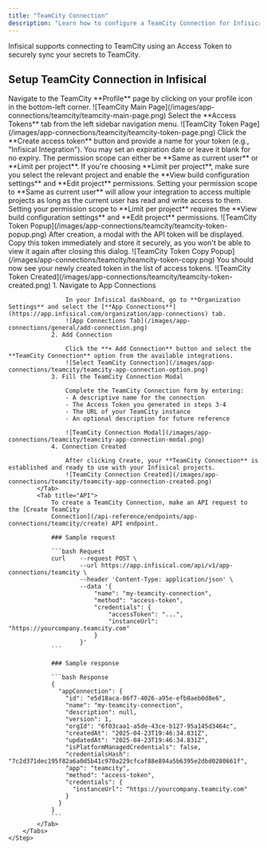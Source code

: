 ```yaml
---
title: "TeamCity Connection"
description: "Learn how to configure a TeamCity Connection for Infisical."
---
```


Infisical supports connecting to TeamCity using an Access Token to securely sync your secrets to TeamCity.

## Setup TeamCity Connection in Infisical

<Steps>
    <Step title="Navigate to your profile on TeamCity">
        Navigate to the TeamCity **Profile** page by clicking on your profile icon in the bottom-left corner.
        ![TeamCity Main Page](/images/app-connections/teamcity/teamcity-main-page.png)
    </Step>
    <Step title="Select Access Tokens Tab">
        Select the **Access Tokens** tab from the left sidebar navigation menu.
        ![TeamCity Token Page](/images/app-connections/teamcity/teamcity-token-page.png)
    </Step>
    <Step title="Create the Access Token">
        Click the **Create access token** button and provide a name for your token (e.g., "Infisical Integration"). You may set an expiration date or leave it blank for no expiry.
        The permission scope can either be **Same as current user** or **Limit per project**. If you're choosing **Limit per project**, make sure you select the relevant project and enable the **View build configuration settings** and **Edit project** permissions.
        <Note>
            Setting your permission scope to **Same as current user** will allow your integration to access multiple projects as long as the current user has read and write access to them.
        </Note>
        <Note>
            Setting your permission scope to **Limit per project** requires the **View build configuration settings** and **Edit project** permissions.
        </Note>
        ![TeamCity Token Popup](/images/app-connections/teamcity/teamcity-token-popup.png)
    </Step>
    <Step title="Copy the Access Token">
        After creation, a modal with the API token will be displayed. Copy this token immediately and store it securely, as you won't be able to view it again after closing this dialog.
        ![TeamCity Token Copy Popup](/images/app-connections/teamcity/teamcity-token-copy.png)
    </Step>
    <Step title="Token Created">
        You should now see your newly created token in the list of access tokens.
        ![TeamCity Token Created](/images/app-connections/teamcity/teamcity-token-created.png)
    </Step>
    <Step title="Setup TeamCity Connection in Infisical">
        <Tabs>
            <Tab title="Infisical UI">
                1. Navigate to App Connections

                    In your Infisical dashboard, go to **Organization Settings** and select the [**App Connections**](https://app.infisical.com/organization/app-connections) tab.
                    ![App Connections Tab](/images/app-connections/general/add-connection.png)
                2. Add Connection

                    Click the **+ Add Connection** button and select the **TeamCity Connection** option from the available integrations.
                    ![Select TeamCity Connection](/images/app-connections/teamcity/teamcity-app-connection-option.png)
                3. Fill the TeamCity Connection Modal

                    Complete the TeamCity Connection form by entering:
                    - A descriptive name for the connection
                    - The Access Token you generated in steps 3-4
                    - The URL of your TeamCity instance
                    - An optional description for future reference

                    ![TeamCity Connection Modal](/images/app-connections/teamcity/teamcity-app-connection-modal.png)
                4. Connection Created

                    After clicking Create, your **TeamCity Connection** is established and ready to use with your Infisical projects.
                    ![TeamCity Connection Created](/images/app-connections/teamcity/teamcity-app-connection-created.png)
            </Tab>
            <Tab title="API">
                To create a TeamCity Connection, make an API request to the [Create TeamCity
                Connection](/api-reference/endpoints/app-connections/teamcity/create) API endpoint.

                ### Sample request

                ```bash Request
                curl    --request POST \
                        --url https://app.infisical.com/api/v1/app-connections/teamcity \
                        --header 'Content-Type: application/json' \
                        --data '{
                            "name": "my-teamcity-connection",
                            "method": "access-token",
                            "credentials": {
                                "accessToken": "...",
                                "instanceUrl": "https://yourcompany.teamcity.com"
                            }
                        }'
                ```

                ### Sample response

                ```bash Response
                {
                  "appConnection": {
                    "id": "e5d18aca-86f7-4026-a95e-efb8aeb0d8e6",
                    "name": "my-teamcity-connection",
                    "description": null,
                    "version": 1,
                    "orgId": "6f03caa1-a5de-43ce-b127-95a145d3464c",
                    "createdAt": "2025-04-23T19:46:34.831Z",
                    "updatedAt": "2025-04-23T19:46:34.831Z",
                    "isPlatformManagedCredentials": false,
                    "credentialsHash": "7c2d371dec195f82a6a0d5b41c970a229cfcaf88e894a5b6395e2dbd0280661f",
                    "app": "teamcity",
                    "method": "access-token",
                    "credentials": {
                      "instanceUrl": "https://yourcompany.teamcity.com"
                    }
                  }
                }
                ```
            </Tab>
        </Tabs>
    </Step>
</Steps>
